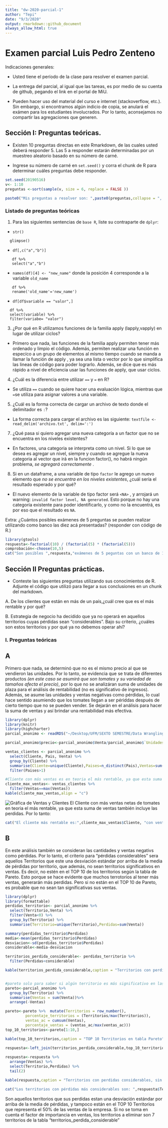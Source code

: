 ```yaml
---
title: "dw-2020-parcial-1"
author: "Tepi"
date: "9/3/2020"
output: rmarkdown::github_document
always_allow_html: true
---
```


# Examen parcial Luis Pedro Zenteno

Indicaciones generales:

* Usted tiene el período de la clase para resolver el examen parcial.
* La entrega del parcial, al igual que las tareas, es por medio de su cuenta de github, pegando el link en el portal de MiU.


* Pueden hacer uso del material del curso e internet (stackoverflow, etc.). Sin embargo, si encontramos algún indicio de copia, se anulará el exámen para los estudiantes involucrados. Por lo tanto, aconsejamos no compartir las agregaciones que generen. 

## Sección I: Preguntas teóricas.

* Existen 10 preguntas directas en este Rmarkdown, de las cuales usted deberá responder 5. Las 5 a responder estarán determinadas por un muestreo aleatorio basado en su número de carné.

* Ingrese su número de carné en  `set.seed()` y corra el chunk de R para determinar cuáles preguntas debe responder.


```r

set.seed(20190516) 
v<- 1:10
preguntas <-sort(sample(v, size = 6, replace = FALSE ))

paste0("Mis preguntas a resolver son: ",paste0(preguntas,collapse = ", "))

```


### Listado de preguntas teóricas

1. Para las siguientes sentencias de `base R`, liste su contraparte de `dplyr`:

  * `str()`
```
  glimpse()
```

* `df[,c("a","b")]`

```
   df %>% 
   select("a","b")
```
  
* `names(df)[4] <- "new_name"` donde la posición 4 corresponde a la variable `old_name`
```
   df %>% 
   rename('old_name'='new_name')
``` 
* `df[df$variable == "valor",]`

```
  df %>% 
  select(variable) %>%
  filter(variabe= "valor")
```

3. ¿Por qué en R utilizamos funciones de la familia apply (lapply,vapply) en lugar de utilizar ciclos?

* Primero que nada, las funciones de la familia apply permiten tener más ordenado y limpio el código. Además, permiten realizar una función en especíco a un grupo de elementos al mismo tiempo cuando se manda a llamar la función de  apply , ya sea una lista o vector por lo que simplifica las lineas de código para poder lograrlo. Además, se dice que es más rápido a nivel de eficiencia usar las funciones de apply, que usar ciclos. 

4. ¿Cuál es la diferencia entre utilizar `==` y `=` en R?

* Se utiliza `==` cuando se quiere hacer una evaluación lógica, mientras que `=`se utiliza para asignar valores a una variable. 
  

5. ¿Cuál es la forma correcta de cargar un archivo de texto donde el delimitador es `:`?

*  La forma correcta para cargar el archivo es las siguiente: `textfile <- read_delim('archivo.txt', delim=':')`


7. ¿Qué pasa si quiero agregar una nueva categoría a un factor que no se encuentra en los niveles existentes?

* En factores, una categoria se interpreta como un nivel. Si lo que se desea es agregar un nivel, siempre y cuando se agregue la nueva categoria al vector que irá en la funcion factor(), no habrá ningún problema, *se agregará correctamente* . 
  


8. Si en un dataframe, a una variable de tipo `factor` le agrego un nuevo elemento que *no se encuentra en los niveles existentes*, ¿cuál sería el resultado esperado y por qué?

* El nuevo elemento de la variable de tipo factor será `<NA>` , y arrojará un warning:   `invalid factor level, NA generated`. Esto porque no hay una categoría existente para poder identificarlo, y como no la encuentrá, es por eso que el resultado es `NA`. 
    
Extra: ¿Cuántos posibles exámenes de 5 preguntas se pueden realizar utilizando como banco las diez acá presentadas?
(responder con código de R.)

```r
library(gtools)
respuesta<-factorial(10) / (factorial(5) * (factorial(5)))
comprobación<-choose(10,5)
cat("Son posibles ",respuesta,"exámenes de 5 peguntas con un banco de 10 preguntas.")

```


## Sección II Preguntas prácticas.


* Conteste las siguientes preguntas utilizando sus conocimientos de R. Adjunte el código que utilizó para llegar a sus conclusiones en un chunk del markdown.

A. De los clientes que están en más de un país,¿cuál cree que es el más rentable y por qué?

B. Estrategia de negocio ha decidido que ya no operará en aquellos territorios cuyas pérdidas sean "considerables". Bajo su criterio, ¿cuáles son estos territorios y por qué ya no debemos operar ahí?








### I. Preguntas teóricas


## A

Primero que nada, se determinó que no es el mismo precio al que se vendieron las unidades. Por lo tanto, se evidencia que se trata de diferentes productos *(en este caso se asumirá que son tomates y su variedad de tamaños afecta el precio)*, por lo que no se analizáran suma de unidades de plaza para el análisis de rentabilidad (no es significativo de ingresos). Además, se asume las unidades y ventas negativas como pérdidas, lo cual hace sentido asumiendo que los tomates llegan a ser périddas después de cierto tiempo que no se pueden vender. Se dejarán en el análisis para hacer la suma de ventas y así brindar una rentabilidad más efectiva.

```r
library(dplyr)
library(knitr)
library(highcharter)
parcial_anonimo <- readRDS("~/Desktop/UFM/SEXTO SEMESTRE/Data Wrangling/GitHub/Data-Wrangling/parcial_1_data_wrangling/parcial_anonimo.rds")

parcial_anonimo$precio<-parcial_anonimo$Venta/parcial_anonimo$`Unidades plaza`

ventas_clientes <- parcial_anonimo %>%
  select(Cliente, Pais, Venta) %>% 
  group_by(Cliente) %>%
  summarise(Cliente=unique(Cliente),Paises=n_distinct(Pais),Ventas=sum(Venta)) %>% 
  filter(Paises>1)

#Cliente con más ventas es en teoria el más rentable, ya que esta suma también incluye las perdidas
cliente_max_ventas<- ventas_clientes %>% 
  filter(Ventas==max(Ventas))
kable(cliente_max_ventas,align = "c")

```
![Gráfica de Ventas y Clientes](grafica.png)
El Cliente con más ventas netas de tomates en teoria el más rentable, ya que esta suma de ventas también incluye las perdidas. Por lo tanto:
```r
cat("El cliente más rentable es:",cliente_max_ventas$Cliente, "con ventas de Q.",cliente_max_ventas$Ventas,"en tomates y actualmente está en",cliente_max_ventas$Paises,"paises.")
```


## B
En este análisis también se consideran las cantidades y ventas negativs como pérdidas. Por lo tanto, el criterio para "pérdidas considerables" sera aquellos Territorios que este una desviación estándar por arriba de la media de pérdidas por territorio, que además, no sean territorios significativos en ventas. Es decir, no estén en el TOP 10 de los territorios según la tabla de Pareto. Esto porque se hace evidente que muchos terrotorios al tener más ventas, generarán más perdidas. Pero si no están en el TOP 10 de Pareto, es probable que no sean tan significativas sus ventas. 
```r
library(dplyr)
library(formattable)
perdidas_territorio<- parcial_anonimo %>% 
  select(Territorio,Venta) %>% 
  filter(Venta<0) %>% 
  group_by(Territorio) %>% 
  summarise(Territorio=unique(Territorio),Perdidas=sum(Venta))

summary(perdidas_territorio$Perdidas)
media<-mean(perdidas_territorio$Perdidas)
desviacion<-sd(perdidas_territorio$Perdidas)
considerable<-media-desviacion

territorios_perdida_considerable<- perdidas_territorio %>% 
  filter(Perdidas<considerable)

kable(territorios_perdida_considerable,caption = "Territorios con perdidas considerables")


#pareto solo para saber si algún territorio es más significativo en las ventas
pareto<-parcial_anonimo %>% 
  group_by(Territorio) %>% 
  summarise(Ventas = sum(Venta))%>% 
  arrange(-Ventas)

pareto<-pareto %>%  mutate(Territorios = row_number(),
         porcentaje_territorios = (Territorios/max(Territorios)),
         ventas_ac = cumsum(Ventas),
         porcentaje_ventas = (ventas_ac/max(ventas_ac)))
top_10_territorios<-pareto[1:10,]

kable(top_10_territorios,caption = "TOP 10 Territorios en tabla Pareto")
 
respuesta<-left_join(territorios_perdida_considerable,top_10_territorios)

respuesta<-respuesta %>% 
  arrange(Ventas) %>% 
  select(Territorio,Perdidas) %>% 
  tail(2)

kable(respuesta,caption = "Territorios con perdidas considerables, sin ventas significativas")

```

```r
cat("Los territorios con pérdidas más considerables son: ",respuesta$Territorio[1],"y",respuesta$Territorio[2])
```
Son aquellos territorios que sus perdidas estan una desviación estándar por arriba de la media de pérdidas, y tampoco  están en el TOP 10 Territorios que representa el 50% de las ventas de la empresa. Si no se toma en cuenta el factor de importancia en ventas, los territorios a eliminar son 7 territorios de la tabla "territorios_perdida_considerable"

